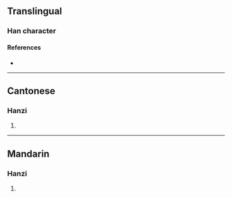 {{character info/new}}
==Translingual==

===Han character===
{{Han char|rn=70|rad=方|as=08|sn=12|four=|canj=YSKMR|ids=⿰方奇}}

====References====
* {{Han ref|kx=0484.151|dkj=13672|dj=0846.140|hdz=32182.030|uh=65D1|ud=26065}}

----

==Cantonese==

===Hanzi===
{{yue-hanzi|jyut=[[ji2]]|y=yi2}}

# {{rfdef|yue|sort=方08}}

----

==Mandarin==

===Hanzi===
{{cmn-hanzi|pin=[[yǐ]] ([[yi3]])|wg=i<sup>3</sup>}}

# {{rfdef|cmn|sort=方08}}
